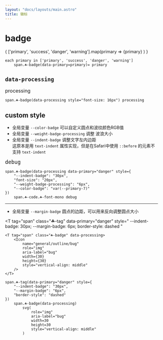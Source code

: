 ```yaml
---
layout: "docs/layouts/main.astro"
title: 徽标
---
```




# badge

<Grid inline>
{
    ['primary', 'success', 'danger', 'warning'].map(primary => 
        <T
            tag='span'
            class="☘-badge"
            data-primary={primary}
        >{primary}</T>
    )
}
</Grid>

```pug
each primary in ['primary', 'success', 'danger', 'warning']
    span.☘-badge(data-primary=primary)= primary
```

## `data-processing`

<T tag="span" class="☘-badge" data-processing style="font-size: 16px">processing</T>

```pug
span.☘-badge(data-processing style="font-size: 16px") processing
```

## custom style

- 全局变量 `--color-badge` 可以自定义圆点和波纹颜色RGB值
- 全局变量 `--weight-badge-processing` 调整 波浪大小
- 全局变量 `--indent-badge` 调整文字左内边距    
    这原本是用 `text-indent` 属性实现，但是在Safari中使用 `::before` 的元素不支持 `text-indent`

<T tag="span" class="☘-badge" data-processing data-primary="danger" style="
    --indent-badge: 30px; 
    font-size: 20px; 
    --weight-badge-processing: 6px;
    --color-badge: var(--primary-7)
">`debug`</T>

```pug
span.☘-badge(data-processing data-primary="danger" style={
    "--indent-badge": "30px",
    "font-size": "20px",
    "--weight-badge-processing": "6px",
    "--color-badge": "var(--primary-7)"
})
    span.☘-code.☘-font-mono debug
```

***

- 全局变量 `--margin-badge` 圆点的边距，可以用来反向调整圆点大小

<T
    tag="span"
    class="☘-tag"
    data-primary="danger"
    style="
        --indent-badge: 30px;
        --margin-badge: 6px;
        border-style: dashed
    "
>
    <T tag="span" class="☘-badge" data-processing>
        <Icon
            name="general/outline/bug"
            role="img"
            aria-label="bug"
            width={30}
            height={30}
            style="vertical-align: middle"
        />
    </T>
</T>

```pug
span.☘-tag(data-primary="danger" style={
    "--indent-badge": "30px",
    "--margin-badge": "6px",
    "border-style": "dashed"
})
    span.☘-badge(data-processing)
        svg(
            role="img"
            aria-label="bug"
            width=30
            height=30
            style="vertical-align: middle"
        )
```
